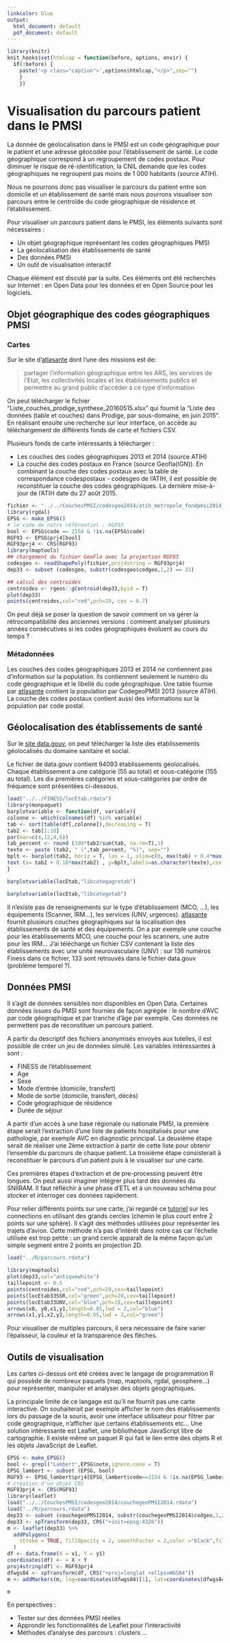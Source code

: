 ```yaml
---
linkcolor: blue
output:
  html_document: default
  pdf_document: default
---
```


```r
library(knitr)
knit_hooks$set(htmlcap = function(before, options, envir) {
  if(!before) {
    paste('<p class="caption">',options$htmlcap,"</p>",sep="")
    }
    })
```

# Visualisation du parcours patient dans le PMSI

La donnée de géolocalisation dans le PMSI est un code géographique pour le patient et une adresse géocodée pour l'établissement de santé. Le code géographique correspond à un regroupement de codes postaux. Pour diminuer le risque de ré-identification, la CNIL demande que les codes géographiques ne regroupent pas moins de 1 000 habitants (source ATIH).  

Nous ne pourrons donc pas visualiser le parcours du patient entre son domicile et un établissement de santé mais nous pourrons visualiser son parcours entre le centroïde du code géographique de résidence et l'établissement. 

Pour visualiser un parcours patient dans le PMSI, les éléments suivants sont nécessaires : 

* Un objet géographique représentant les codes géographiques PMSI
* La géolocalisation des établissements de santé
* Des données PMSI
* Un outil de visualisation interactif


Chaque élément est discuté par la suite. Ces éléments ont été recherchés sur Internet : en Open Data pour les données et en Open Source pour les logiciels.   

## Objet géographique des codes géographiques PMSI
### Cartes

Sur le site d'[atlasante](http://www.atlasante.fr/accueil) dont l'une des missions est de:

> partager l'information géographique entre les ARS, les services de l'Etat, les collectivités locales et les établissements publics et permettre au grand public d'accéder à ce type d'information

On peut télécharger le fichier "Liste_couches_prodige_synthese_20160515.xlsx" qui fournit la "Liste des données (table et couches) dans Prodige, par sous-domaine, en juin 2015". En réalisant ensuite une recherche sur leur interface, on accède au téléchargement de différents fonds de carte et fichiers CSV.

Plusieurs fonds de carte intéressants à télécharger : 

  + Les couches des codes géographiques 2013 et 2014 (source ATIH)
  + La couche des codes postaux en France (source Geofla(IGN)). En combinant la couche des codes postaux avec la table de correspondance codespostaux - codesgeo de l'ATIH, il est possible de reconstituer la couche des codes géographiques. La dernière mise-à-jour de l'ATIH date du 27 août 2015. 


```r
fichier <- "../../CouchesPMSI/codesgeo2014/atih_metropole_fondpmsi2014_z.shp"
library(rgdal)
EPSG <- make_EPSG()
# le code de notre référentiel : RGF93
bool <- EPSG$code == 2154 & !is.na(EPSG$code)
RGF93 <- EPSG$prj4[bool]
RGF93prj4 <- CRS(RGF93)
library(maptools)
## chargement du fichier GeoFla avec la projection RGF93
codesgeo <- readShapePoly(fichier,proj4string = RGF93prj4)
dep33 <- subset (codesgeo, substr(codesgeo$codgeo,1,2) == 33)
```

```r
## calcul des centroides
centroides <- rgeos::gCentroid(dep33,byid = T)
plot(dep33)
points(centroides,col="red",pch=19, cex = 0.7)
```

On peut déjà se poser la question de savoir comment on va gérer la rétrocompatibilité des anciennes versions : comment analyser plusieurs années consécutives si les codes géographiques évoluent au cours du temps ?

### Métadonnées
Les couches des codes géographiques 2013 et 2014 ne contiennent pas d'information sur la population. Ils contiennent seulement le numéro du code géographique et le libellé du code géographique. 
Une table fournie par [atlasante](http://www.atlasante.fr/accueil) contient la population par CodegeoPMSI 2013 (source ATIH). La couche des codes postaux contient aussi des informations sur la population par code postal. 

## Géolocalisation des établissements de santé
Sur le [site data.gouv](https://www.data.gouv.fr/fr/datasets/extraction-du-fichier-national-des-etablissements-sanitaires-et-sociaux-finess-par-etablissements/), on peut télécharger la liste des établissements géolocalisés du domaine sanitaire et social.

Le fichier de data.gouv contient 94093 établissements géolocalisés. Chaque établissement a une catégorie (55 au total) et sous-catégorie (155 au total). Les dix premières catégories et sous-catégories par ordre de fréquence sont présentées ci-dessous. 

```r
load("../../FINESS/locEtab.rdata")
library(monpaquet)
barplotvariable <- function(df, variable){
colonne <- which(colnames(df) %in% variable)
tab <- sort(table(df[,colonne]),decreasing = T)
tab2 <- tab[1:10]
par(mar=c(4,12,4,6))
tab_percent <- round (100*tab2/sum(tab, na.rm=T),1)
texte <- paste (tab2, " (",tab_percent, "%)", sep="")
bplt <- barplot(tab2, horiz = T, las = 1, xlim=c(0, max(tab) + 0.4*max(tab)), xlab="",cex.names = 0.4,cex.axis = 0.4)
text (x= tab2 + 0.18*max(tab2) , y=bplt,labels=as.character(texte),cex = 0.5)
}

```
```r
barplotvariable(locEtab,"libcategagretab")
```

```r
barplotvariable(locEtab,"libcategetab")
```

Il n'existe pas de renseignements sur le type d'établissement (MCO, ...), les équipements (Scanner, IRM...), les services (UNV, urgences). [atlasante](http://www.atlasante.fr/accueil) fournit plusieurs couches géographiques sur la localisation des établissements de santé et des équipements. On a par exemple une couche pour les établissements MCO, une couche pour les scanners, une autre pour les IRM... J'ai téléchargé un fichier CSV contenant la liste des établissements avec une unité neurovasculaire (UNV) : sur 136 numéros Finess dans ce fichier, 133 sont retrouvés dans le fichier data.gouv (problème temporel ?). 

## Données PMSI
Il s'agit de données sensibles non disponibles en Open Data. Certaines données issues du PMSI sont fournies de façon agrégée : le nombre d'AVC par code géographique et par tranche d'âge par exemple. Ces données ne permettent pas de reconstituer un parcours patient. 

A partir du descriptif des fichiers anonymisés envoyés aux tutelles, il est possible de créer un jeu de données simulé. 
Les variables intéressantes à sont :

* FINESS de l'établissement
* Age
* Sexe
* Mode d'entrée (domicile, transfert)
* Mode de sortie (domicile, transfert, décès)
* Code géographique de résidence
* Durée de séjour

A partir d'un accès à une base régionale ou nationale PMSI, la première étape serait l'extraction d'une liste de patients hospitalisés pour une pathologie, par exemple AVC en diagnostic principal. La deuxième étape serait de réaliser une 2ème extraction à partir de cette liste pour obtenir l'ensemble du parcours de chaque patient. La troisième étape consisterait à reconstituer le parcours d'un patient puis à le visualiser sur une carte. 

Ces premières étapes d'extraction et de pre-processing peuvent être longues. On peut aussi imaginer intégrer plus tard des données du SNIIRAM. Il faut réfléchir à une phase d'ETL et à un nouveau schéma pour stocker et interroger ces données rapidement.  

Pour relier différents points sur une carte, j'ai regardé ce [tutoriel](http://flowingdata.com/2011/05/11/how-to-map-connections-with-great-circles/) sur les connections en utilisant des grands cercles (chemin le plus court entre 2 points sur une sphère). Il s'agit des méthodes utilisées pour représenter les trajets d'avion. Cette méthode n'a pas d'intérêt dans notre cas car l'échelle utilisée est trop petite : un grand cercle apparaît de la même façon qu'un simple segment entre 2 points en projection 2D. 

```r
load("../R/parcours.rdata")
```

```r
library(maptools)
plot(dep33,col="antiquewhite")
taillepoint <- 0.5
points(centroides,col="red",pch=19,cex=taillepoint)
points(locEtab33SSR,col="green",pch=20,cex=taillepoint)
points(locEtab33UNV,col="blue",pch=18,cex=taillepoint)
arrows(x0, y0,x1,y1,length=0.05,lwd = 2,col="blue")
arrows(x1,y1,x2,y2,length=0.05,lwd = 2,col="green")
```

Pour visualiser de multiples parcours, il sera nécessaire de faire varier l'épaisseur, la couleur et la transparence des flèches. 

## Outils de visualisation

Les cartes ci-dessus ont été créées avec le langage de programmation R qui possède de nombreux paquets (map, maptools, rgdal, geosphere...) pour représenter, manipuler et analyser des objets géographiques. 

La principale limite de ce langage est qu'il ne fournit pas une carte interactive. On souhaiterait par exemple afficher le nom des établissements lors du passage de la souris, avoir une interface utilisateur pour filtrer par code géographique, n'afficher que certains établissements etc... 
Une solution intéressante est Leaflet, une bibliothèque JavaScript libre de cartographie. Il existe même un paquet R qui fait le lien entre des objets R et les objets JavaScript de Leaflet. 

```r
EPSG <- make_EPSG()
bool <- grepl("Lambert",EPSG$note,ignore.case = T)
EPSG_lambert <- subset (EPSG, bool)
RGF93 <- EPSG_lambert$prj4[EPSG_lambert$code==2154 & !is.na(EPSG_lambert$code)]
# création d'un objet CRS 
RGF93prj4 <- CRS(RGF93)
library(leaflet)
load("../../CouchesPMSI/codesgeo2014/couchegeoPMSI2014.rdata")
load("../R/parcours.rdata")
dep33 <- subset (couchegeoPMSI2014, substr(couchegeoPMSI2014$codgeo,1,2) == 33)
dep33 <- spTransform(dep33, CRS("+init=epsg:4326"))
m <- leaflet(dep33) %>%
  addPolygons(
    stroke = TRUE, fillOpacity = 2, smoothFactor = 2,color ="black",fillColor="white"
  )
df <- data.frame(X = x1, Y = y1)
coordinates(df) <- ~ X + Y
proj4string(df) <- RGF93prj4
dfwgs84 <- spTransform(df, CRS("+proj=longlat +ellps=WGS84"))
m <- addMarkers(m, lng=coordinates(dfwgs84)[1], lat=coordinates(dfwgs84)[2], popup="UNV CH d'Arcachon")

```
```r
m
```

En perspectives : 

* Tester sur des données PMSI réelles
* Approndir les fonctionnalités de Leaflet pour l'interactivité
* Méthodes d'analyse des parcours : clusters ...